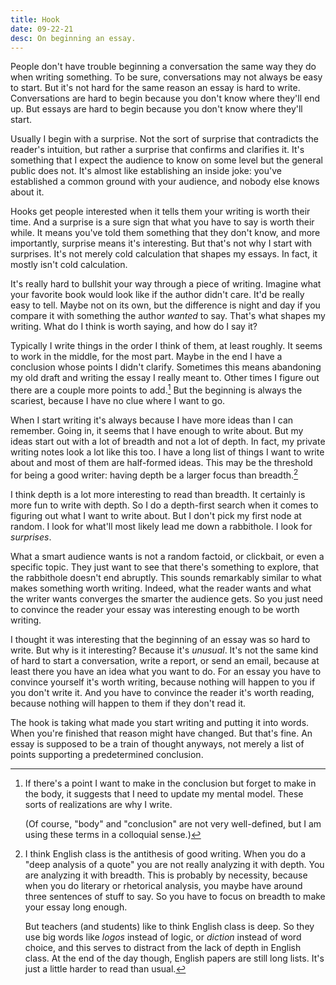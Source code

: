 ```yaml
---
title: Hook
date: 09-22-21
desc: On beginning an essay.
---
```


People don't have trouble beginning a conversation the same way they do when writing something.
To be sure, conversations may not always be easy to start. But it's not hard for the same reason an essay is hard to write. Conversations are hard to begin because you don't know where they'll end up. But essays are hard to begin because you don't know where they'll start.

Usually I begin with a surprise. Not the sort of surprise that contradicts the reader's intuition, but rather a surprise that confirms and clarifies it. It's something that I expect the audience to know on some level but the general public does not. It's almost like establishing an inside joke: you've established a common ground with your audience, and nobody else knows about it.

Hooks get people interested when it tells them your writing is worth their time. And a surprise is a sure sign that what you have to say is worth their while. It means you've told them something that they don't know, and more importantly, surprise means it's interesting. But that's not why I start with surprises. It's not merely cold calculation that shapes my essays. In fact, it mostly isn't cold calculation.

It's really hard to bullshit your way through a piece of writing. Imagine what your favorite book would look like if the author didn't care. It'd be really easy to tell. Maybe not on its own, but the difference is night and day if you compare it with something the author _wanted_ to say. That's what shapes my writing. What do I think is worth saying, and how do I say it?

Typically I write things in the order I think of them, at least roughly. It seems to work in the middle, for the most part. Maybe in the end I have a conclusion whose points I didn't clarify. Sometimes this means abandoning my old draft and writing the essay I really meant to. Other times I figure out there are a couple more points to add.[^refine] But the beginning is always the scariest, because I have no clue where I want to go.

[^refine]:
    If there's a point I want to make in the conclusion but forget to make in the body, it suggests that I need to update my mental model. These sorts of realizations are why I write.

    (Of course, "body" and "conclusion" are not very well-defined, but I am using these terms in a colloquial sense.)

When I start writing it's always because I have more ideas than I can remember. Going in, it seems that I have enough to write about. But my ideas start out with a lot of breadth and not a lot of depth. In fact, my private writing notes look a lot like this too. I have a long list of things I want to write about and most of them are half-formed ideas. This may be the threshold for being a good writer: having depth be a larger focus than breadth.[^english]

[^english]:
    I think English class is the antithesis of good writing. When you do a "deep analysis of a quote" you are not really analyzing it with depth. You are analyzing it with breadth. This is probably by necessity, because when you do literary or rhetorical analysis, you maybe have around three sentences of stuff to say. So you have to focus on breadth to make your essay long enough.

    But teachers (and students) like to think English class is deep. So they use big words like _logos_ instead of logic, or _diction_ instead of word choice, and this serves to distract from the lack of depth in English class. At the end of the day though, English papers are still long lists. It's just a little harder to read than usual.

I think depth is a lot more interesting to read than breadth. It certainly is more fun to write with depth. So I do a depth-first search when it comes to figuring out what I want to write about. But I don't pick my first node at random. I look for what'll most likely lead me down a rabbithole. I look for _surprises_.

What a smart audience wants is not a random factoid, or clickbait, or even a specific topic. They just want to see that there's something to explore, that the rabbithole doesn't end abruptly. This sounds remarkably similar to what makes something worth writing. Indeed, what the reader wants and what the writer wants converges the smarter the audience gets. So you just need to convince the reader your essay was interesting enough to be worth writing.

I thought it was interesting that the beginning of an essay was so hard to write. But why is it interesting? Because it's _unusual_. It's not the same kind of hard to start a conversation, write a report, or send an email, because at least there you have an idea what you want to do. For an essay you have to convince yourself it's worth writing, because nothing will happen to you if you don't write it. And you have to convince the reader it's worth reading, because nothing will happen to them if they don't read it.

The hook is taking what made you start writing and putting it into words. When you're finished that reason might have changed. But that's fine. An essay is supposed to be a train of thought anyways, not merely a list of points supporting a predetermined conclusion.
